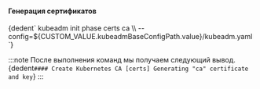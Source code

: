 

<h4>Генерация сертификатов</h4>
<CodeBlock language="bash">
  {dedent`
    kubeadm init phase certs ca \\
      --config=${CUSTOM_VALUE.kubeadmBaseConfigPath.value}/kubeadm.yaml
    `}
</CodeBlock>

:::note
После выполнения команд мы получаем следующий вывод.
<CodeBlock language="bash">
  {dedent`
    #### Create Kubernetes CA
    [certs] Generating "ca" certificate and key
    `}
</CodeBlock>
:::
